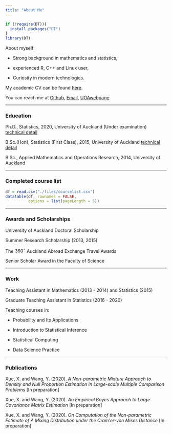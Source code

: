 ```yaml
---
title: "About Me"
---
```


```r
if (!require(DT)){
  install.packages("DT")
}
library(DT)
```

About myself:

* Strong background in mathematics and statistics,

* experienced R, C++ and Linux user,

* Curiosity in modern technologies. 

My academic CV can be found [here](./files/Xiangjie Xue - Academic.pdf).

You can reach me at [Github](https://github.com/xiangjiexue),
[Email](mailto:<xxjiexxjie@gmail.com>),
[UOAwebpage](https://stat.auckland.ac.nz/~xxue017).

*** 

### Education

Ph.D., Statistics, 2020, University of Auckland (Under examination) 
[technical detail](./phdthesis.html)

B.Sc.(Hon), Statistics (First Class), 2015, University of Auckland
[technical detail](./honthesis.html)

B.Sc., Applied Mathematics and Operations Research, 2014, University of Auckland

***
### Completed course list
```r
df = read.csv("./files/courselist.csv")
datatable(df, rownames = FALSE,
          options = list(pageLength = 5))
```

***

### Awards and Scholarships

University of Auckland Doctoral Scholarship

Summer Research Scholarship (2013, 2015)

The $360^\circ$ Auckland Abroad Exchange Travel Awards

Senior Scholar Award in the Faculty of Science

***

### Work

Teaching Assistant in Mathematics (2013 - 2014) and Statistics (2015)

Graduate Teaching Assistant in Statistics (2016 - 2020)

Teaching courses in:

* Probability and Its Applications

* Introduction to Statistical Inference

* Statistical Computing

* Data Science Practice

***

### Publications

Xue, X. and Wang, Y. (2020). *A Non-parametric Mixture Approach to Density and Null Proportion Estimation in Large-scale Multiple Comparison Problems* [In preparation]

Xue, X. and Wang, Y. (2020). *An Empirical Bayes Approach to Large Covariance Matrix Estimation* [In preparation]

Xue, X. and Wang, Y. (2020). *On Computation of the Non-parametric Estimate of A Mixing Distribution under the Cram\'er-von Mises Distance* [In preparation]
